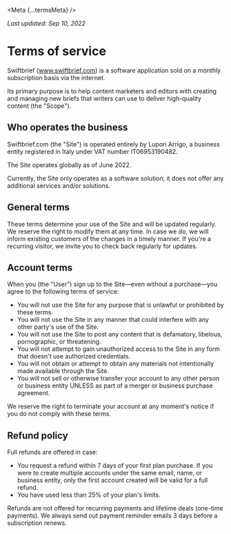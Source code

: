 
<Meta {...termsMeta} />

<MainWebsiteLayout>
<MarkdownWrapper>

_Last updated: Sep 10, 2022_

# Terms of service

Swiftbrief (www.swiftbrief.com) is a software application sold on a monthly subscription basis via the internet.

Its primary purpose is to help content marketers and editors with creating and managing new briefs that writers can use to deliver high-quality content (the "Scope").

## Who operates the business

Swiftbrief.com (the "Site") is operated entirely by Lupori Arrigo, a business entity registered in Italy under VAT number IT06953190482.

The Site operates globally as of June 2022.

Currently, the Site only operates as a software solution; it does not offer any additional services and/or solutions.

## General terms

These terms determine your use of the Site and will be updated regularly. We reserve the right to modify them at any time. In case we do, we will inform existing customers of the changes in a timely manner. If you're a recurring visitor, we invite you to check back regularly for updates.

## Account terms

When you (the "User") sign up to the Site—even without a purchase—you agree to the following terms of service:

- You will not use the Site for any purpose that is unlawful or prohibited by these terms.
- You will not use the Site in any manner that could interfere with any other party's use of the Site.
- You will not use the Site to post any content that is defamatory, libelous, pornographic, or threatening.
- You will not attempt to gain unauthorized access to the Site in any form that doesn't use authorized credentials.
- You will not obtain or attempt to obtain any materials not intentionally made available through the Site.
- You will not sell or otherwise transfer your account to any other person or business entity UNLESS as part of a merger or business purchase agreement.

We reserve the right to terminate your account at any moment&apos;s notice if you do not comply with these terms.

## Refund policy

Full refunds are offered in case:

- You request a refund within 7 days of your first plan purchase. If you were to create multiple accounts under the same email, name, or business entity, only the first account created will be valid for a full refund.
- You have used less than 25% of your plan&apos;s limits.

Refunds are not offered for recurring payments and lifetime deals (one-time payments). We always send out payment reminder emails 3 days before a subscription renews.

</MarkdownWrapper>

</MainWebsiteLayout>
